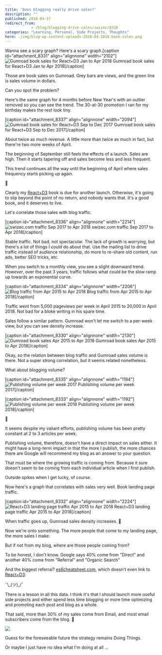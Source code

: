 ```yaml
---
title: 'Does blogging really drive sales?'
description: ""
published: 2018-04-17
redirect_from: 
            - /blog/blogging-drive-sales/swizec/8338
categories: "Learning, Personal, Side Projects, Thoughts"
hero: ./img/blog-wp-content-uploads-2018-04-2018-book-sales.png
---
```


Wanna see a scary graph? Here's a scary graph.\[caption id="attachment_8331" align="alignnone" width="2102"]![Gumroad book sales for React+D3 Jan to Apr 2018](./img/blog-wp-content-uploads-2018-04-2018-book-sales.png) Gumroad book sales for React+D3 Jan to Apr 2018\[/caption]

Those are book sales on Gumroad. Grey bars are views, and the green line is sales volume in dollars.

Can you spot the problem?

Here's the same graph for 4 months before New Year's with an outlier removed so you can see the trend. The 30-at-30 promotion I ran for my birthday makes the rest look tiny.

\[caption id="attachment_8337" align="alignnone" width="2094"]![Gumroad book sales for React+D3 Sep to Dec 2017](./img/blog-wp-content-uploads-2018-04-2017-book-sales.png) Gumroad book sales for React+D3 Sep to Dec 2017\[/caption]

About twice as much revenue. A little more than twice as much in fact, but there're two more weeks of April.

The beginning of September still feels the effects of a launch. Sales are high. Then it starts tapering off and sales become less and less frequent.

This trend continues all the way until the beginning of April where sales frequency starts picking up again.

🤔

Clearly my [React+D3](https://swizec.com/reactd3js) book is due for another launch. Otherwise, it's going to slip beyond the point of no return, and nobody wants that. It's a good book, and it deserves to live.

Let's correlate those sales with blog traffic.

\[caption id="attachment_8336" align="alignnone" width="2214"]![swizec.com traffic Sep 2017 to Apr 2018](./img/blog-wp-content-uploads-2018-04-traffic-screenshot.png) swizec.com traffic Sep 2017 to Apr 2018\[/caption]

Stable traffic. Not bad, not spectacular. The lack of growth is worrying, but there's a lot of things I could do about that. Use the mailing list to drive traffic instead of audience relationship, do more to re-share old content, run ads, better SEO tricks, etc.

When you switch to a monthly view, you see a slight downward trend. _However_, over the past 3 years, traffic follows what could be the slow ramp up towards an exponential curve.

\[caption id="attachment_8334" align="alignnone" width="2206"]![Blog traffic from Apr 2015 to Apr 2018](./img/blog-wp-content-uploads-2018-04-3-year-screenshot.png) Blog traffic from Apr 2015 to Apr 2018\[/caption]

Traffic went from 5,000 pageviews per week in April 2015 to 20,000 in April 2018. Not bad for a bloke writing in his spare time.

Sales follow a similar pattern. Gumroad won't let me switch to a per-week view, but you can see density increase.

\[caption id="attachment_8330" align="alignnone" width="2130"]![Gumroad book sales Apr 2015 to Apr 2018](./img/blog-wp-content-uploads-2018-04-gumroad-3-year-sales.png) Gumroad book sales Apr 2015 to Apr 2018\[/caption]

Okay, so the relation between blog traffic and Gumroad sales volume is there. Not a super strong correlation, but it seems related nonetheless.

What about blogging volume?

\[caption id="attachment_8335" align="alignnone" width="1194"]![Publishing volume per week 2017](./img/blog-wp-content-uploads-2018-04-blogs-per-week-2017.png) Publishing volume per week 2017\[/caption]

\[caption id="attachment_8333" align="alignnone" width="1192"]![Publishing volume per week 2018](./img/blog-wp-content-uploads-2018-04-blogs-per-week-2018.png) Publishing volume per week 2018\[/caption]

🤔

It seems despite my valiant efforts, publishing volume has been pretty constant at 2 to 3 articles per week.

Publishing volume, therefore, doesn't have a direct impact on sales either. It might have a long-term impact in that the more I publish, the more chances there are Google will recommend my blog as an answer to your question.

That must be where the growing traffic is coming from. Because it sure doesn't seem to be coming from each individual article when I first publish.

Outside spikes when I get lucky, of course.

Now here's a graph that correlates with sales very well. Book landing page traffic.

\[caption id="attachment_8332" align="alignnone" width="2224"]![React+D3 landing page traffic Apr 2015 to Apr 2018](./img/blog-wp-content-uploads-2018-04-landing-page-traffic.png) React+D3 landing page traffic Apr 2015 to Apr 2018\[/caption]

When traffic goes up, Gumroad sales density increases. 🧐

Now we're onto something. The more people that come to my landing page, the more sales I make.

But if not from my blog, where are those people coming from?

To be honest, I don't know. Google says 40% come from "Direct" and another 40% come from "Referral" and "Organic Search"

And the biggest referral? [es6cheatsheet.com](https://es6cheatsheet.com/), which doesn't even link to [React+D3](https://swizec.com/reactd3js).

¯\\\_(ツ)\_/¯

There is a lesson in all this data. I think it's that I should launch more useful side projects and either spend less time blogging or more time optimizing and promoting each post and blog as a whole.

That said, more than 30% of my sales come from Email, and most email subscribers come from the blog. 🤯

![](./img/blog-wp-content-uploads-2018-04-strategic-plan.jpg)

Guess for the foreseeable future the strategy remains Doing Things.

Or maybe I just have no idea what I'm doing at all ...
